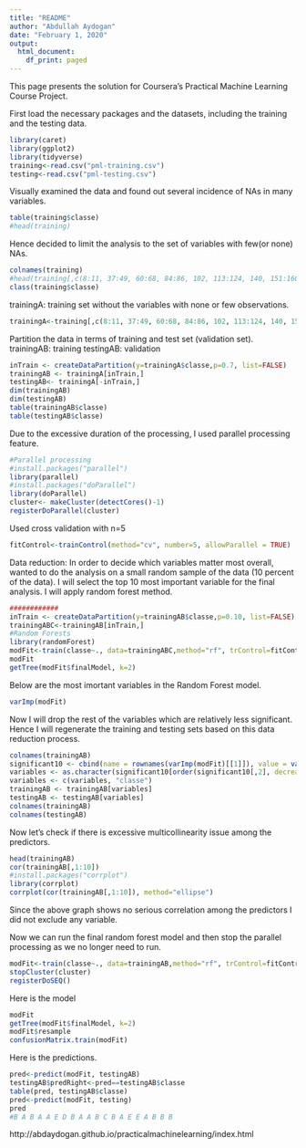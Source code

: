 ```yaml
---
title: "README"
author: "Abdullah Aydogan"
date: "February 1, 2020"
output:
  html_document:
    df_print: paged
---
```



This page presents the solution for Coursera's Practical Machine Learning Course Project. 


First load the necessary packages and the datasets, including the training and the testing data. 

```r
library(caret)
library(ggplot2)
library(tidyverse)
training<-read.csv("pml-training.csv")
testing<-read.csv("pml-testing.csv")
```




Visually examined the data and found out several incidence of NAs in many variables. 
```r
table(training$classe)
#head(training)
```

Hence decided to limit the analysis to the set of variables with few(or none) NAs. 
```r
colnames(training)
#head(training[,c(8:11, 37:49, 60:68, 84:86, 102, 113:124, 140, 151:160)])
class(training$classe)
```

trainingA: training set without the variables with none or few observations. 
```r
trainingA<-training[,c(8:11, 37:49, 60:68, 84:86, 102, 113:124, 140, 151:160)]
```

Partition the data in terms of training and test set (validation set).
trainingAB: training
testingAB: validation
```r
inTrain <- createDataPartition(y=trainingA$classe,p=0.7, list=FALSE)
trainingAB <- trainingA[inTrain,]
testingAB<- trainingA[-inTrain,]
dim(trainingAB)
dim(testingAB)
table(trainingAB$classe)
table(testingAB$classe)
```

Due to the excessive duration of the processing, I used parallel processing feature. 
```r
#Parallel processing
#install.packages("parallel")
library(parallel)
#install.packages("doParallel")
library(doParallel)
cluster<- makeCluster(detectCores()-1)
registerDoParallel(cluster)
```
Used cross validation with n=5
```r
fitControl<-trainControl(method="cv", number=5, allowParallel = TRUE)
```


Data reduction: In order to decide which variables matter most overall, wanted to do the analysis on a small random sample of the data (10 percent of the data). I will select the top 10 most important variable for the final analysis. I will apply random forest method.
```r
############
inTrain <- createDataPartition(y=trainingAB$classe,p=0.10, list=FALSE)
trainingABC<-trainingAB[inTrain,]
#Random Forests
library(randomForest)
modFit<-train(classe~., data=trainingABC,method="rf", trControl=fitControl)
modFit
getTree(modFit$finalModel, k=2)
```

Below are the most imortant variables in the Random Forest model. 
```r
varImp(modFit)
```

Now I will drop the rest of the variables which are relatively less significant. Hence I will regenerate the training and testing sets based on this data reduction process. 
```r
colnames(trainingAB)
significant10 <- cbind(name = rownames(varImp(modFit)[[1]]), value = varImp(modFit)[[1]])
variables <- as.character(significant10[order(significant10[,2], decreasing = T),][1:10,1])
variables <- c(variables, "classe")
trainingAB <- trainingAB[variables]
testingAB <- testingAB[variables]
colnames(trainingAB)
colnames(testingAB)
```

Now let's check if there is excessive multicollinearity issue among the predictors. 
```r
head(trainingAB)
cor(trainingAB[,1:10])
#install.packages("corrplot")
library(corrplot)
corrplot(cor(trainingAB[,1:10]), method="ellipse")
```
Since the above graph shows no serious correlation among the predictors I did not exclude any variable. 

Now we can run the final random forest model and then stop the parallel processing as we no longer need to run. 
```r
modFit<-train(classe~., data=trainingAB,method="rf", trControl=fitControl)
stopCluster(cluster)
registerDoSEQ()
```


Here is the model
```r
modFit
getTree(modFit$finalModel, k=2)
modFit$resample
confusionMatrix.train(modFit)
```

Here is the predictions.
```r
pred<-predict(modFit, testingAB)
testingAB$predRight<-pred==testingAB$classe
table(pred, testingAB$classe)
pred<-predict(modFit, testing)
pred
#B A B A A E D B A A B C B A E E A B B B
```
  
http://abdaydogan.github.io/practicalmachinelearning/index.html



